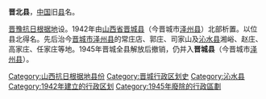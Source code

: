 '''晋北县'''，[[中国|中国]]旧[[县|县]]名。

[[晋豫抗日根据地|晋豫抗日根据地]]设。1942年由[[山西省|山西省]][[晋城县_(唐朝)|晋城县]]（今晋城市[[泽州县|泽州县]]）北部析置。以位县北得名。先后治今[[晋城市|晋城市]][[泽州县|泽州县]]的常庄店、郭庄、司家山及[[沁水县|沁水县]]湘峪、赵庄、高家庄、任家庄等地。1945年晋城全县解放后撤销，仍并入'''晋城县'''（今晋城市[[泽州县|泽州县]]）。 

{{中华民国大陆时期行政区划小作品}}
{{DEFAULTSORT:J}}
[[Category:山西抗日根据地县份|Category:山西抗日根据地县份]]
[[Category:晋城行政区划史|Category:晋城行政区划史]]
[[Category:沁水县|Category:沁水县]]
[[Category:1942年建立的行政区划|Category:1942年建立的行政区划]]
[[Category:1945年廢除的行政區劃|Category:1945年廢除的行政區劃]]